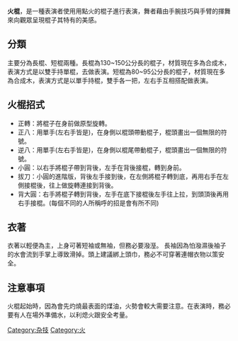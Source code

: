 {{unreferenced|time=2015-04-12T13:06:39+00:00}}
'''火棍'''，是一種表演者使用用點火的棍子進行表演，舞者藉由手腕技巧與手臂的揮舞來向觀眾呈現棍子其特有的美感。

==分類==
主要分為長棍、短棍兩種。長棍為130~150公分長的棍子，材質現在多為合成木，表演方式是以雙手持單棍，去做表演。短棍為80~95公分長的棍子，材質現在多為合成木，表演方式是以單手持棍，雙手各一把，左右手互相搭配做表演。

==火棍招式==
* 正轉：將棍子在身前做原型旋轉。
* 正八：用單手(左右手皆是)，在身側以棍頭帶動棍子，棍頭畫出一個無限的符號。
* 逆八：用單手(左右手皆是)，在身側以棍尾帶動棍子，棍頭畫出一個無限的符號。
* 小圓：以右手將棍子帶到背後，左手在背後接棍，轉到身前。
* 拔刀：小圓的進階版，背後左手接到後，在左側將棍子轉到底，再用右手在左側接棍後，往上做旋轉連接到背後。
* 背大圓：右手將棍子轉到背後，左手在底下接棍後左手往上拉，到頭頂後再用右手接棍。(每個不同的人所稱呼的招是會有所不同)

==衣著==
衣著以輕便為主，上身可著短袖或無袖，但務必要潑溼。 長袖因為怕潑濕後袖子的水會流到手掌上導致滑掉。頭上建議綁上頭巾，務必不可穿著連帽衣物以策安全。

==注意事項==
火棍起始時，因為會先灼燒最表面的煤油，火勢會較大需要注意。在表演時，務必要有人在場外準備水，以利熄火跟安全考量。

[[Category:杂技|Category:杂技]]
[[Category:火|Category:火]]